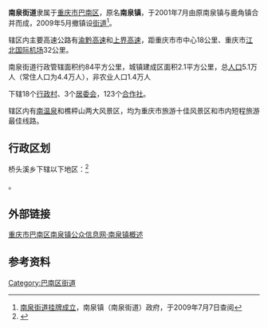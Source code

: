 {{中国乡级行政区|50/01/13/007/000}}
'''南泉街道'''隶属于[[重庆市|重庆市]][[巴南区|巴南区]]，原名'''南泉镇'''，于2001年7月由原南泉镇与鹿角镇合并而成，2009年5月撤镇设[[街道办事处|街道]]<ref>[http://www.cqbn.gov.cn/nq/list.asp?unid=423 南泉街道挂牌成立]{{Dead link|date=2019年10月 |bot=InternetArchiveBot |fix-attempted=yes }}，南泉镇（南泉街道）政府，于2009年7月7日查阅</ref>。

辖区内主要高速公路有[[渝黔高速|渝黔高速]]和[[上界高速|上界高速]]，距重庆市市中心18公里、重庆市[[江北国际机场|江北国际机场]]32公里。

南泉街道行政管辖面积约84平方公里，城镇建成区面积2.1平方公里，总[[人口|人口]]5.1万人（常住人口为4.4万人），非农业人口1.4万人

下辖18个[[行政村|行政村]]、3个[[居委会|居委会]]，123个[[合作社|合作社]]。

辖区内有[[重庆南温泉|南温泉]]和樵枰山两大风景区，均为重庆市旅游十佳风景区和市内短程旅游最佳线路。
== 行政区划 ==

桥头溪乡下辖以下地区：<ref>{{PRC admin/ref sgc|50/01/13/007/000}}</ref>

{{PRC admin/children|50/01/13/007/000}}。

==外部链接==
[https://web.archive.org/web/20071031032454/http://www.cqbn.gov.cn/nq/2j.asp?id=161&cid=167 重庆市巴南区南泉镇公众信息网·南泉镇概述]

== 参考资料 ==

{{reflist}}

{{巴南区行政区划}}
{{重庆行政区划小作品}}

[[Category:巴南区街道|Category:巴南区街道]]